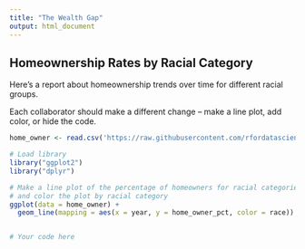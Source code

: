 ```yaml
---
title: "The Wealth Gap"
output: html_document
---
```


## Homeownership Rates by Racial Category

Here's a report about homeownership trends over time for different racial groups.

Each collaborator should make a different change -- make a line plot, add color, or hide the code.

```r
home_owner <- read.csv('https://raw.githubusercontent.com/rfordatascience/tidytuesday/master/data/2021/2021-02-09/home_owner.csv')

# Load library
library("ggplot2")
library("dplyr")

# Make a line plot of the percentage of homeowners for racial categories over time
# and color the plot by racial category
ggplot(data = home_owner) + 
  geom_line(mapping = aes(x = year, y = home_owner_pct, color = race))


# Your code here
```
